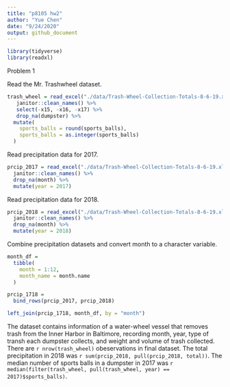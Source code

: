 ```yaml
---
title: "p8105 hw2"
author: "Yue Chen"
date: "9/24/2020"
output: github_document
---
```


```r
library(tidyverse)
library(readxl)
```

Problem 1

Read the Mr. Trashwheel dataset.
```r
trash_wheel = read_excel("./data/Trash-Wheel-Collection-Totals-8-6-19.xlsx") %>%
   janitor::clean_names() %>%
   select(-x15, -x16, -x17) %>%
   drop_na(dumpster) %>%
  mutate(
    sports_balls = round(sports_balls),
    sports_balls = as.integer(sports_balls)
  )
```

Read precipitation data for 2017.
```r
prcip_2017 = read_excel("./data/Trash-Wheel-Collection-Totals-8-6-19.xlsx", sheet = 6, skip = 1) %>%
  janitor::clean_names() %>%
  drop_na(month) %>%
  mutate(year = 2017)
```

Read precipitation data for 2018.
```r
prcip_2018 = read_excel("./data/Trash-Wheel-Collection-Totals-8-6-19.xlsx", sheet = 5, skip = 1) %>%
  janitor::clean_names() %>%
  drop_na(month) %>%
  mutate(year = 2018)
```

Combine precipitation datasets and convert month to a character variable.
```r
month_df = 
  tibble(
    month = 1:12,
    month_name = month.name
  )

prcip_1718 = 
  bind_rows(prcip_2017, prcip_2018)

left_join(prcip_1718, month_df, by = "month")
```

The dataset contains information of a water-wheel vessel that removes trash from the Inner Harbor in Baltimore, recording month, year, type of transh each dumpster collects, and weight and volume of trash collected. There are `r nrow(trash_wheel)` obeservations in final dataset.
The total precipitation in 2018 was `r sum(prcip_2018, pull(prcip_2018, total))`. The median number of sports balls in a dumpster in 2017 was `r median(filter(trash_wheel, pull(trash_wheel, year) == 2017)$sports_balls)`.






